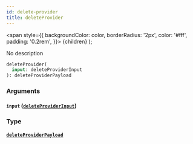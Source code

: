 ```yaml
---
id: delete-provider
title: deleteProvider
---
```


<span
style={{
      backgroundColor: color,
      borderRadius: '2px',
      color: '#fff',
      padding: '0.2rem',
    }}>
{children}
</span>
);

No description

```graphql
deleteProvider(
  input: deleteProviderInput
): deleteProviderPayload

```

### Arguments

#### `input` ([`deleteProviderInput`](/v1/inputs/delete-provider-input))

### Type

#### [`deleteProviderPayload`](/v1/objects/delete-provider-payload)
